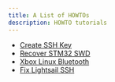 ```yaml
---
title: A List of HOWTOs
description: HOWTO tutorials
---
```


* [Create SSH Key](/tech-notes/howto/create-ssh-key)
* [Recover STM32 SWD](/tech-notes/howto/recover-stm32-swd)
* [Xbox Linux Bluetooth](/tech-notes/howto/xbox-controller-ubuntu-bluetooth)
* [Fix Lightsail SSH](/tech-notes/howto/fix-aws-lightsail-browser-ssh)
